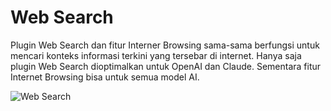 # Web Search

Plugin Web Search dan fitur Interner Browsing sama-sama berfungsi untuk mencari konteks informasi terkini yang tersebar di internet. Hanya saja plugin Web Search dioptimalkan untuk OpenAI dan Claude. Sementara fitur Internet Browsing bisa untuk semua model AI. 

![Web Search](https://res.cloudinary.com/moyadev/image/upload/v1733065677/maia/WebSearch_vkapeo.png)